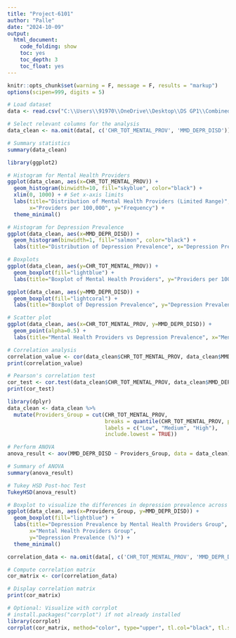 ---
title: "Project-6101"
author: "Palle"
date: "2024-10-09"
output: 
  html_document:
    code_folding: show
    toc: yes
    toc_depth: 3
    toc_float: yes
---


```{r setup, include=FALSE}
knitr::opts_chunk$set(warning = F, message = F, results = "markup")
options(scipen=999, digits = 5) 
```

```{r}
# Load dataset
data <- read.csv("C:\\Users\\91970\\OneDrive\\Desktop\\DS GP1\\Combined_SDOH_2019_2020.csv")

# Select relevant columns for the analysis
data_clean <- na.omit(data[, c('CHR_TOT_MENTAL_PROV', 'MMD_DEPR_DISD')])

# Summary statistics
summary(data_clean)

```

```{r}

library(ggplot2)

# Histogram for Mental Health Providers
ggplot(data_clean, aes(x=CHR_TOT_MENTAL_PROV)) +
  geom_histogram(binwidth=10, fill="skyblue", color="black") +
  xlim(0, 1000) + # Set x-axis limits
  labs(title="Distribution of Mental Health Providers (Limited Range)", 
       x="Providers per 100,000", y="Frequency") +
  theme_minimal()

# Histogram for Depression Prevalence
ggplot(data_clean, aes(x=MMD_DEPR_DISD)) +
  geom_histogram(binwidth=1, fill="salmon", color="black") +
  labs(title="Distribution of Depression Prevalence", x="Depression Prevalence (%)", y="Frequency")

```

```{r}

# Boxplots
ggplot(data_clean, aes(y=CHR_TOT_MENTAL_PROV)) +
  geom_boxplot(fill="lightblue") +
  labs(title="Boxplot of Mental Health Providers", y="Providers per 100,000")

ggplot(data_clean, aes(y=MMD_DEPR_DISD)) +
  geom_boxplot(fill="lightcoral") +
  labs(title="Boxplot of Depression Prevalence", y="Depression Prevalence (%)")

```

```{r}

# Scatter plot
ggplot(data_clean, aes(x=CHR_TOT_MENTAL_PROV, y=MMD_DEPR_DISD)) +
  geom_point(alpha=0.5) +
  labs(title="Mental Health Providers vs Depression Prevalence", x="Mental Health Providers per 100,000", y="Depression Prevalence (%)")

```
```{r}
# Correlation analysis
correlation_value <- cor(data_clean$CHR_TOT_MENTAL_PROV, data_clean$MMD_DEPR_DISD)
print(correlation_value)
```

```{r}
# Pearson's correlation test
cor_test <- cor.test(data_clean$CHR_TOT_MENTAL_PROV, data_clean$MMD_DEPR_DISD)
print(cor_test)

```
```{r}

library(dplyr)
data_clean <- data_clean %>%
  mutate(Providers_Group = cut(CHR_TOT_MENTAL_PROV,
                               breaks = quantile(CHR_TOT_MENTAL_PROV, probs = c(0, 0.33, 0.66, 1)),
                               labels = c("Low", "Medium", "High"),
                               include.lowest = TRUE))

# Perform ANOVA
anova_result <- aov(MMD_DEPR_DISD ~ Providers_Group, data = data_clean)

# Summary of ANOVA
summary(anova_result)

```

```{r}
# Tukey HSD Post-hoc Test
TukeyHSD(anova_result)

# Boxplot to visualize the differences in depression prevalence across mental health provider groups
ggplot(data_clean, aes(x=Providers_Group, y=MMD_DEPR_DISD)) +
  geom_boxplot(fill="lightblue") +
  labs(title="Depression Prevalence by Mental Health Providers Group", 
       x="Mental Health Providers Group", 
       y="Depression Prevalence (%)") +
  theme_minimal()

```

```{r}
correlation_data <- na.omit(data[, c('CHR_TOT_MENTAL_PROV', 'MMD_DEPR_DISD', 'ACS_TOT_POP_WT')])

# Compute correlation matrix
cor_matrix <- cor(correlation_data)

# Display correlation matrix
print(cor_matrix)

# Optional: Visualize with corrplot
# install.packages("corrplot") if not already installed
library(corrplot)
corrplot(cor_matrix, method="color", type="upper", tl.col="black", tl.srt=45)
```
